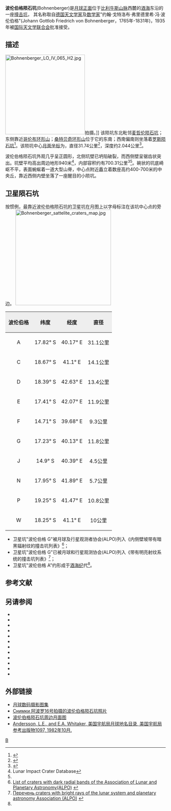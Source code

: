 {{lunar crater data|
 image=Bohnenberger crater 4065 h2.jpg|240px|
 caption=[[月球轨道器4号|月球轨道器4号]]拍摄的图像|
 latitude=16.24|
 N_or_S=S|
 longitude=40.06|
 E_or_W=E|
 diameter=31.74公里|
 depth=2.044公里|
 colong=320|
 eponym=约翰·冯·波伦伯格}}
'''波伦伯格陨石坑'''(Bohnenberger)是[[月球正面|月球正面]]位于[[比利牛斯山脉_(月球)|比利牛斯山脉]]西麓的[[酒海|酒海]]东沿的一座[[撞击坑|撞击坑]]，
其名称取自[[德国|德国]][[天文学家|天文学家]]及[[数学家|数学家]]"约翰·戈特洛布·弗里德里希·冯·波伦伯格"(Johann Gottlob Friedrich von Bohnenberger，1765年-1831年)，1935年被[[国际天文学联合会|国际天文学联合会]]批准接受。

==描述==
[[Image:Bohnenberger_LO_IV_065_H2.jpg|250px]]拍摄。]]
该陨坑东北毗邻[[麦哲伦陨石坑|麦哲伦陨石坑]]；东侧靠近[[哥伦布环形山|哥伦布环形山]]；[[桑特贝奇环形山|桑特贝奇环形山]]位于它的东南；西南偏南则坐落着[[罗斯陨石坑|罗斯陨石坑]]<ref>{{Cite web |url=http://planetarynames.wr.usgs.gov/images/Lunar/lac_97_lo.pdf |title=Crater Bohnenberger on LAC-97 map. |access-date=2016-08-26 |archive-date=2013-02-20 |archive-url=https://web.archive.org/web/20130220212106/http://planetarynames.wr.usgs.gov/images/Lunar/lac_97_lo.pdf |dead-url=no }}</ref>。该陨坑中心[[月面坐标|月面坐标]]为{{Coord|16.24|S|40.06|E|globe:Moon|nogoogle=1|noosm=1}}，直径31.74公里<ref name="IAU">{{Cite web |url=http://planetarynames.wr.usgs.gov/Feature/797 |title=Directory of the International Astronomical Union |access-date=2016-08-26 |archive-date=2020-01-02 |archive-url=https://web.archive.org/web/20200102061639/https://planetarynames.wr.usgs.gov/Feature/797 |dead-url=no }}</ref>，深度约2.044公里<ref>{{Cite web |url=http://fisherka.csolutionshosting.net/astronote/plan/craterdepth/html/CraterDepthFeatureNameWestfall.html |title=John E. Westfall's Atlas of the Lunar Terminator, Cambridge Univ. Press (2000) |access-date=2016-08-26 |archive-date=2014-12-18 |archive-url=https://archive.today/20141218234310/http://fisherka.csolutionshosting.net/astronote/plan/craterdepth/html/CraterDepthFeatureNameWestfall.html |dead-url=no }}</ref>。

波伦伯格陨石坑外观几乎呈正圆形，北侧坑壁已坍陷破裂，而西侧壁呈锯齿状突出。坑壁平均高出周边地形940米<ref name=LICD>Lunar Impact Crater Database</ref>，内部容积约有700.31公里<sup>3</sup><ref name="LICD"/>。碗状的坑底崎岖不平，表面蜿蜒着一道大型山脊，中心点附近矗立着数座高约400-700米的中央丘，靠近西侧内壁坐落了一座醒目的小陨坑。

==卫星陨石坑==
按惯例，最靠近波伦伯格陨石坑的卫星坑在月图上以字母标注在该坑中心点的旁边。
[[Image:Bohnenberger_sattelite_craters_map.jpg|300px]]

{| class="wikitable"
!width="25%" style="background:#eeeeee;" |波伦伯格 
!width="25%" style="background:#eeeeee;" |纬度
!width="25%" style="background:#eeeeee;" |经度
!width="25%" style="background:#eeeeee;" |直径
|-
|align="center"|A
|align="center"|17.82° S
|align="center"|40.17° E
|align="center"|31.1公里
|-
|align="center"|C
|align="center"|18.67° S
|align="center"|41.1° E
|align="center"|14.1公里
|-
|align="center"|D
|align="center"|18.39° S
|align="center"|42.63° E
|align="center"|13.4公里
|-
|align="center"|E
|align="center"|17.41° S
|align="center"|42.07° E
|align="center"|11.9公里
|-
|align="center"|F
|align="center"|14.71° S
|align="center"|39.68° E
|align="center"|9.3公里
|-
|align="center"|G
|align="center"|17.23° S
|align="center"|40.13° E
|align="center"|11.8公里
|-
|align="center"|J
|align="center"|14.9° S
|align="center"|40.39° E
|align="center"|4.5公里
|-
|align="center"|N
|align="center"|17.95° S
|align="center"|41.89° E
|align="center"|5.7公里
|-
|align="center"|P
|align="center"|19.25° S
|align="center"|41.47° E
|align="center"|10.8公里
|-
|align="center"|W
|align="center"|18.25° S
|align="center"|41.1° E
|align="center"|10公里
|}{{clear}}
* 卫星坑"波伦伯格 G"被月球及行星观测者协会(ALPO)列入《内侧壁坡带有暗黑辐射纹的撞击坑列表》<ref>[http://www.zone-vx.com/alpo-bcp-longlist.pdf List of craters with dark radial bands of the Association of Lunar and Planetary Astronomy(ALPO)] {{webarchive|url=https://web.archive.org/web/20131203025135/http://www.zone-vx.com/alpo-bcp-longlist.pdf |date=2013-12-03 }}</ref>；
* 卫星坑"波伦伯格 G"已被月球和行星观测协会(ALPO)列入《带有明亮射纹系统的撞击坑列表》<ref>[http://www.zone-vx.com/alpo-rays-table.pdf Перечень craters with bright rays of the lunar system and planetary astronomy Association (ALPO)] {{webarchive|url=https://web.archive.org/web/20160304213831/http://www.zone-vx.com/alpo-rays-table.pdf |date=2016-03-04 }}</ref>； 
* 卫星坑"波伦伯格 A"约形成于[[酒海纪|酒海纪]]代<ref name="LICD"/>。

==参考文献==
{{reflist}}

==另请参阅==
{{refbegin}}
* {{cite book
  | last1 = Andersson
  | first1 = L. E.
  | last2 = Whitaker
  | first2 = E. A.
  | authorlink2 = Ewen Whitaker
  | date = 1982
  | title = [[NASA|NASA]] Catalogue of Lunar Nomenclature
  | publisher = NASA RP-1097
  | ref = harv
  }}
* {{cite web
  | last = Blue
  | first = Jennifer
  | date = July 25, 2007
  | title = Gazetteer of Planetary Nomenclature
  | publisher = [[United_States_Geological_Survey|USGS]]
  | url = http://planetarynames.wr.usgs.gov/
  | accessdate = 2007-08-05
  | ref = harv
  | archive-date = 2013-02-13
  | archive-url = https://www.webcitation.org/6EOCinkK0?url=http://planetarynames.wr.usgs.gov/
  | dead-url = no
  }}
* {{cite book
  | last1 = Bussey
  | first1 = B.
  | authorlink1 = Ben Bussey
  | last2 = Spudis
  | first2 = P.
  | authorlink2 = Paul Spudis
  | date = 2004
  | title = The Clementine Atlas of the Moon
  | publisher = Cambridge University Press
  | location = New York
  | isbn = 978-0-521-81528-4
  | ref = harv
  }}
* {{cite book
  | last1 = Cocks
  | first1 = Elijah E.
  | last2 = Cocks
  | first2 = Josiah C.
  | date = 1995
  | title = Who's Who on the Moon: A Biographical Dictionary of Lunar Nomenclature
  | url = https://archive.org/details/isbn_9780936389271
  | publisher = Tudor Publishers
  | isbn = 978-0-936389-27-1
  | ref = harv
  }}
* {{cite web
  | last = McDowell
  | first = Jonathan
  | date = July 15, 2007
  | url = http://host.planet4589.org/astro/lunar/
  | title = Lunar Nomenclature
  | publisher = Jonathan's Space Report
  | accessdate = 2007-10-24
  | ref = harv
  | archive-date = 2012-05-26
  | archive-url = https://www.webcitation.org/67wcYNfK3?url=http://host.planet4589.org/astro/lunar/
  | dead-url = no
  }}
* {{cite journal| last1 = Menzel| first1 = D. H.| last2 = Minnaert| first2 = M.| last3 = Levin| first3 = B.| last4 = Dollfus| first4 = A.| last5 = Bell| first5 = B.| title = Report on Lunar Nomenclature by the Working Group of Commission 17 of the IAU| doi = 10.1007/BF00171763| journal = Space Science Reviews| volume = 12| issue = 2| pages = 136–186| date = 1971| bibcode = 1971SSRv...12..136M| ref = harv}}
* {{cite book
  | first = Patrick
  | last = Moore
  | authorlink = Patrick Moore
  | date = 2001
  | title = On the Moon
  | url = https://archive.org/details/patrickmooreonmo00patr
  | publisher = Sterling Publishing Co.
  | isbn = 978-0-304-35469-6
  | ref = harv
  }}
* {{cite book
  | first = Fred W.
  | last = Price
  | date = 1988
  | title = The Moon Observer's Handbook
  | publisher = Cambridge University Press
  | isbn = 978-0-521-33500-3
  | ref = harv
  }}
* {{cite book
  | last = Rükl
  | first = Antonín
  | authorlink = Antonín Rükl
  | date = 1990
  | title = Atlas of the Moon
  | publisher = Kalmbach Books
  | isbn = 978-0-913135-17-4
  | ref = harv
  }}
* {{cite book
  | last = Webb
  | first = Rev. T. W.
  | authorlink = Thomas William Webb
  | date = 1962
  | title = Celestial Objects for Common Telescopes
  | url = https://archive.org/details/celestialobjects00webb
  | edition = 6th revised
  | publisher = Dover
  | isbn = 978-0-486-20917-3
  | ref = harv
  }}
* {{cite book
  | first = Ewen A.
  | last = Whitaker
  | authorlink = Ewen Whitaker
  | date = 1999
  | title = Mapping and Naming the Moon
  | publisher = Cambridge University Press
  | isbn = 978-0-521-62248-6
  | ref = harv
  }}
* {{cite book
  | first = Peter T.
  | last = Wlasuk
  | date = 2000
  | title = Observing the Moon
  | publisher = Springer
  | isbn = 978-1-85233-193-1
  | ref = harv
 }}
{{refend}}

==外部链接==
* [http://www.lpi.usra.edu/resources/lunar_orbiter/bin/srch_nam.shtml?Bohnenberger%7C0 月球数码摄影图集] {{Wayback|url=http://www.lpi.usra.edu/resources/lunar_orbiter/bin/srch_nam.shtml?Bohnenberger%7C0 |date=20201127013535 }}
* [http://www.lpi.usra.edu/resources/apollo/search/feature/?feature=Bohnenberger Снимки 阿波罗16号拍摄的波伦伯格陨石坑照片] {{Wayback|url=http://www.lpi.usra.edu/resources/apollo/search/feature/?feature=Bohnenberger |date=20201127013922 }}
* [http://www.lpi.usra.edu/resources/mapcatalog/usgs/I720/ 波伦伯格陨石坑周边月面图] {{Wayback|url=http://www.lpi.usra.edu/resources/mapcatalog/usgs/I720/ |date=20160911212246 }}
* [http://planet4589.org/astro/lunar/RP-1097.pdf Andersson, L.E., and E.A. Whitaker, 美国宇航局月球地名目录, 美国宇航局参考出版物1097, 1982年10月.] {{Wayback|url=http://planet4589.org/astro/lunar/RP-1097.pdf |date=20141006125838 }}

[[Category:月球环形山|B]]
{{月球环形山 (A-B)}}